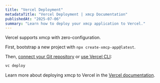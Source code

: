 ```yaml
---
title: "Vercel Deployment"
metadataTitle: "Vercel Deployment | xmcp Documentation"
publishedAt: "2025-07-06"
summary: "Learn how to deploy your xmcp application to Vercel."
---
```


Vercel supports xmcp with zero-configuration.

First, bootstrap a new project with `npx create-xmcp-app@latest`.

Then, [connect your Git repository](https://vercel.com/new) or [use Vercel CLI](https://vercel.com/docs/cli):

```bash
vc deploy
```

Learn more about deploying xmcp to Vercel in the [Vercel documentation](https://vercel.com/docs/frameworks/backend/xmcp).
